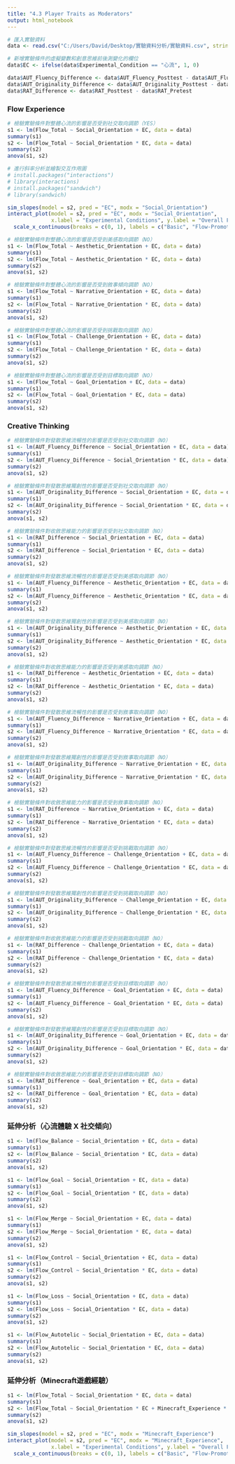 ---
title: "4.3 Player Traits as Moderators"
output: html_notebook
---

```{r}
# 匯入實驗資料
data <- read.csv("C:/Users/David/Desktop/實驗資料分析/實驗資料.csv", stringsAsFactors = TRUE)
```

```{r}
# 新增實驗條件的虛擬變數和創意思維前後測變化的欄位
data$EC <- ifelse(data$Experimental_Condition == "心流", 1, 0)

data$AUT_Fluency_Difference <- data$AUT_Fluency_Posttest - data$AUT_Fluency_Pretest
data$AUT_Originality_Difference <- data$AUT_Originality_Posttest - data$AUT_Originality_Pretest
data$RAT_Difference <- data$RAT_Posttest - data$RAT_Pretest
```

### **Flow Experience**

```{r}
# 檢驗實驗條件對整體心流的影響是否受到社交取向調節（YES）
s1 <- lm(Flow_Total ~ Social_Orientation + EC, data = data)
summary(s1)
s2 <- lm(Flow_Total ~ Social_Orientation * EC, data = data)
summary(s2)
anova(s1, s2)
```

```{r}
# 進行斜率分析並繪製交互作用圖
# install.packages("interactions")
# library(interactions)
# install.packages("sandwich")
# library(sandwich)

sim_slopes(model = s2, pred = "EC", modx = "Social_Orientation")
interact_plot(model = s2, pred = "EC", modx = "Social_Orientation",
              x.label = "Experimental Conditions", y.label = "Overall Flow") +
  scale_x_continuous(breaks = c(0, 1), labels = c("Basic", "Flow-Promoting"))
```

```{r}
# 檢驗實驗條件對整體心流的影響是否受到美感取向調節（NO）
s1 <- lm(Flow_Total ~ Aesthetic_Orientation + EC, data = data)
summary(s1)
s2 <- lm(Flow_Total ~ Aesthetic_Orientation * EC, data = data)
summary(s2)
anova(s1, s2)
```

```{r}
# 檢驗實驗條件對整體心流的影響是否受到敘事傾向調節（NO）
s1 <- lm(Flow_Total ~ Narrative_Orientation + EC, data = data)
summary(s1)
s2 <- lm(Flow_Total ~ Narrative_Orientation * EC, data = data)
summary(s2)
anova(s1, s2)
```

```{r}
# 檢驗實驗條件對整體心流的影響是否受到挑戰取向調節（NO）
s1 <- lm(Flow_Total ~ Challenge_Orientation + EC, data = data)
summary(s1)
s2 <- lm(Flow_Total ~ Challenge_Orientation * EC, data = data)
summary(s2)
anova(s1, s2)
```

```{r}
# 檢驗實驗條件對整體心流的影響是否受到目標取向調節（NO）
s1 <- lm(Flow_Total ~ Goal_Orientation + EC, data = data)
summary(s1)
s2 <- lm(Flow_Total ~ Goal_Orientation * EC, data = data)
summary(s2)
anova(s1, s2)
```

### **Creative Thinking**

```{r}
# 檢驗實驗條件對發散思維流暢性的影響是否受到社交取向調節（NO）
s1 <- lm(AUT_Fluency_Difference ~ Social_Orientation + EC, data = data)
summary(s1)
s2 <- lm(AUT_Fluency_Difference ~ Social_Orientation * EC, data = data)
summary(s2)
anova(s1, s2)
```

```{r}
# 檢驗實驗條件對發散思維獨創性的影響是否受到社交取向調節（NO）
s1 <- lm(AUT_Originality_Difference ~ Social_Orientation + EC, data = data)
summary(s1)
s2 <- lm(AUT_Originality_Difference ~ Social_Orientation * EC, data = data)
summary(s2)
anova(s1, s2)
```

```{r}
# 檢驗實驗條件對收斂思維能力的影響是否受到社交取向調節（NO）
s1 <- lm(RAT_Difference ~ Social_Orientation + EC, data = data)
summary(s1)
s2 <- lm(RAT_Difference ~ Social_Orientation * EC, data = data)
summary(s2)
anova(s1, s2)
```

```{r}
# 檢驗實驗條件對發散思維流暢性的影響是否受到美感取向調節（NO）
s1 <- lm(AUT_Fluency_Difference ~ Aesthetic_Orientation + EC, data = data)
summary(s1)
s2 <- lm(AUT_Fluency_Difference ~ Aesthetic_Orientation * EC, data = data)
summary(s2)
anova(s1, s2)
```

```{r}
# 檢驗實驗條件對發散思維獨創性的影響是否受到美感取向調節（NO）
s1 <- lm(AUT_Originality_Difference ~ Aesthetic_Orientation + EC, data = data)
summary(s1)
s2 <- lm(AUT_Originality_Difference ~ Aesthetic_Orientation * EC, data = data)
summary(s2)
anova(s1, s2)
```

```{r}
# 檢驗實驗條件對收斂思維能力的影響是否受到美感取向調節（NO）
s1 <- lm(RAT_Difference ~ Aesthetic_Orientation + EC, data = data)
summary(s1)
s2 <- lm(RAT_Difference ~ Aesthetic_Orientation * EC, data = data)
summary(s2)
anova(s1, s2)
```

```{r}
# 檢驗實驗條件對發散思維流暢性的影響是否受到敘事取向調節（NO）
s1 <- lm(AUT_Fluency_Difference ~ Narrative_Orientation + EC, data = data)
summary(s1)
s2 <- lm(AUT_Fluency_Difference ~ Narrative_Orientation * EC, data = data)
summary(s2)
anova(s1, s2)
```

```{r}
# 檢驗實驗條件對發散思維獨創性的影響是否受到敘事取向調節（NO）
s1 <- lm(AUT_Originality_Difference ~ Narrative_Orientation + EC, data = data)
summary(s1)
s2 <- lm(AUT_Originality_Difference ~ Narrative_Orientation * EC, data = data)
summary(s2)
anova(s1, s2)
```

```{r}
# 檢驗實驗條件對收斂思維能力的影響是否受到敘事取向調節（NO）
s1 <- lm(RAT_Difference ~ Narrative_Orientation + EC, data = data)
summary(s1)
s2 <- lm(RAT_Difference ~ Narrative_Orientation * EC, data = data)
summary(s2)
anova(s1, s2)
```

```{r}
# 檢驗實驗條件對發散思維流暢性的影響是否受到挑戰取向調節（NO）
s1 <- lm(AUT_Fluency_Difference ~ Challenge_Orientation + EC, data = data)
summary(s1)
s2 <- lm(AUT_Fluency_Difference ~ Challenge_Orientation * EC, data = data)
summary(s2)
anova(s1, s2)
```

```{r}
# 檢驗實驗條件對發散思維獨創性的影響是否受到挑戰取向調節（NO）
s1 <- lm(AUT_Originality_Difference ~ Challenge_Orientation + EC, data = data)
summary(s1)
s2 <- lm(AUT_Originality_Difference ~ Challenge_Orientation * EC, data = data)
summary(s2)
anova(s1, s2)
```

```{r}
# 檢驗實驗條件對收斂思維能力的影響是否受到挑戰取向調節（NO）
s1 <- lm(RAT_Difference ~ Challenge_Orientation + EC, data = data)
summary(s1)
s2 <- lm(RAT_Difference ~ Challenge_Orientation * EC, data = data)
summary(s2)
anova(s1, s2)
```

```{r}
# 檢驗實驗條件對發散思維流暢性的影響是否受到目標取向調節（NO）
s1 <- lm(AUT_Fluency_Difference ~ Goal_Orientation + EC, data = data)
summary(s1)
s2 <- lm(AUT_Fluency_Difference ~ Goal_Orientation * EC, data = data)
summary(s2)
anova(s1, s2)
```

```{r}
# 檢驗實驗條件對發散思維獨創性的影響是否受到目標取向調節（NO）
s1 <- lm(AUT_Originality_Difference ~ Goal_Orientation + EC, data = data)
summary(s1)
s2 <- lm(AUT_Originality_Difference ~ Goal_Orientation * EC, data = data)
summary(s2)
anova(s1, s2)
```

```{r}
# 檢驗實驗條件對收斂思維能力的影響是否受到目標取向調節（NO）
s1 <- lm(RAT_Difference ~ Goal_Orientation + EC, data = data)
summary(s1)
s2 <- lm(RAT_Difference ~ Goal_Orientation * EC, data = data)
summary(s2)
anova(s1, s2)
```

### **延伸分析（心流體驗 X 社交傾向）**

```{r}
s1 <- lm(Flow_Balance ~ Social_Orientation + EC, data = data)
summary(s1)
s2 <- lm(Flow_Balance ~ Social_Orientation * EC, data = data)
summary(s2)
anova(s1, s2)
```

```{r}
s1 <- lm(Flow_Goal ~ Social_Orientation + EC, data = data)
summary(s1)
s2 <- lm(Flow_Goal ~ Social_Orientation * EC, data = data)
summary(s2)
anova(s1, s2)
```

```{r}
s1 <- lm(Flow_Merge ~ Social_Orientation + EC, data = data)
summary(s1)
s2 <- lm(Flow_Merge ~ Social_Orientation * EC, data = data)
summary(s2)
anova(s1, s2)
```

```{r}
s1 <- lm(Flow_Control ~ Social_Orientation + EC, data = data)
summary(s1)
s2 <- lm(Flow_Control ~ Social_Orientation * EC, data = data)
summary(s2)
anova(s1, s2)
```

```{r}
s1 <- lm(Flow_Loss ~ Social_Orientation + EC, data = data)
summary(s1)
s2 <- lm(Flow_Loss ~ Social_Orientation * EC, data = data)
summary(s2)
anova(s1, s2)
```

```{r}
s1 <- lm(Flow_Autotelic ~ Social_Orientation + EC, data = data)
summary(s1)
s2 <- lm(Flow_Autotelic ~ Social_Orientation * EC, data = data)
summary(s2)
anova(s1, s2)
```

### **延伸分析（Minecraft遊戲經驗）**

```{r}
s1 <- lm(Flow_Total ~ Social_Orientation * EC, data = data)
summary(s1)
s2 <- lm(Flow_Total ~ Social_Orientation * EC + Minecraft_Experience * EC, data = data)
summary(s2)
anova(s1, s2)
```

```{r}
sim_slopes(model = s2, pred = "EC", modx = "Minecraft_Experience")
interact_plot(model = s2, pred = "EC", modx = "Minecraft_Experience",
              x.label = "Experimental Conditions", y.label = "Overall Flow") +
  scale_x_continuous(breaks = c(0, 1), labels = c("Basic", "Flow-Promoting"))
```
